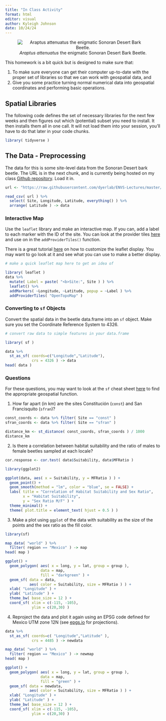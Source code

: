 ```yaml
---
title: "In Class Activity"
format: html
editor: visual
author: Kyleigh Johnson
date: 10/24/24
---
```


<center>

![*Araptus attenuatus* the enigmatic Sonoran Desert Bark Beetle.](https://live.staticflickr.com/65535/50441339417_74e04216fa_w_d.jpg)

</center>

This homework is a bit quick but is designed to make sure that:

1.  To make sure everyone can get their computer up-to-date with the proper set of libraries so that we can work with geospatial data, and
2.  Give you some practice turning normal numerical data into geospatial coordinates and performing basic operations.

## Spatial Libraries

The following code defines the set of necessary libraries for the next few weeks and then figures out which (potential) subset you need to install. It then installs them all in one call. It will not load them into your session, you'll have to do that later in your code chunks.

```r
library( tidyverse )
```

## The Data - Preprocessing

The data for this is some site-level data from the Sonoran Desert bark beetle. The URL is in the next chunk, and is currently being hosted on my class [Github repository](https://github.com/dyerlab/ENVS-Lectures). Load it in.

```r
url <- "https://raw.githubusercontent.com/dyerlab/ENVS-Lectures/master/data/Araptus_Disperal_Bias.csv"

read_csv( url ) %>%
  select( Site, Longitude, Latitude, everything() ) %>%
  arrange( Latitude ) -> data 

```

### Interactive Map

Use the `leaflet` library and make an interactive map. If you can, add a label to each marker with the ID of the site. You can look at the provider tiles [here](https://leaflet-extras.github.io/leaflet-providers/preview/) and use on in the `addProviderTiles()` function.

There is a great tutorial [here](https://rstudio.github.io/leaflet/map_widget.html) on how to customize the leaflet display. You may want to go look at it and see what you can use to make a better display.

```r
# make a quick leaflet map here to get an idea of 

library( leaflet )
data %>%
  mutate( Label = paste( "<b>Site:", Site ) ) %>%
  leaflet() %>%
  addMarkers( ~Longitude, ~Latitude, popup = ~Label ) %>%
  addProviderTiles( "OpenTopoMap" )
```

### Converting to `sf` Objects

Convert the spatial data in the beetle data.frame into an `sf` object. Make sure you set the Coordinate Reference System to $4326$.

```r
# convert raw data to simple features in your data.frame

library( sf )

data %>%
  st_as_sf( coords=c("Longitude","Latitude"),
            crs = 4326 ) -> data
head( data )

```

### Questions

For these questions, you may want to look at the `sf` cheat sheet [here](https://github.com/rstudio/cheatsheets/raw/main/sf.pdf) to find the appropriate geospatial function.

1.  How far apart (in km) are the sites Constitución (`const`) and San Francisquito (`sfran`)?

```r

const_coords <- data %>% filter( Site == "const" )
sfran_coords <- data %>% filter( Site == "sfran" )

distance_km <- st_distance( const_coords, sfran_coords ) / 1000
distance_km

```

2.  Is there a correlation between habitat suitability and the ratio of males to female beetles sampled at each locale?

```r

cor.response <- cor.test( data$Suitability, data$MFRatio ) 

library(ggplot2)

ggplot(data, aes( x = Suitability, y = MFRatio ) ) +
  geom_point() +
  geom_smooth(method = "lm", color = "blue", se = FALSE) +
  labs( title = "Correlation of Habitat Suitability and Sex Ratio",
        x = "Habitat Suitability",
        y = "Sex Ratio M/F" ) +
  theme_minimal() +
  theme( plot.title = element_text( hjust = 0.5 ) )

```

3.  Make a plot using `ggplot` of the data with suitability as the size of the points and the sex ratio as the fill color.

```r
library(sf)

map_data( "world" ) %>%
  filter( region == "Mexico" ) -> map
head( map )

ggplot() +
  geom_polygon( aes( x = long, y = lat, group = group ),
                data = map,
                fill = "darkgreen" ) +
  geom_sf( data = data,
           aes( color = Suitability, size = MFRatio ) ) +
  xlab( "Longitude" ) +
  ylab( "Latitude" ) +
  theme_bw( base_size = 12 ) +
  coord_sf( xlim = c(-115, -105),
            ylim = c(20,30) )
```

4.  Reproject the data and plot it again using an EPSG code defined for Mexico UTM zone 12N (see [epgs.io](https://epsg.io) for projections).

```r
data %>%
  st_as_sf( coords=c( "Longitude","Latitude" ),
            crs = 4485 ) -> newdata

map_data( "world" ) %>%
  filter( region == "Mexico" ) -> newmap
head( map )

ggplot() +
  geom_polygon( aes( x = long, y = lat, group = group ),
                data = map,
                fill = "green" ) +
  geom_sf( data = newdata,
           aes( color = Suitability, size = MFRatio ) ) +
  xlab( "Longitude" ) +
  ylab( "Latitude" ) +
  theme_bw( base_size = 12 ) +
  coord_sf( xlim = c(-115, -105),
            ylim = c(20,30) )


```

